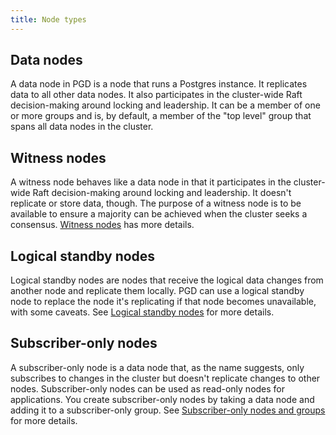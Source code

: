 ```yaml
---
title: Node types
---
```


## Data nodes

A data node in PGD is a node that runs a Postgres instance. It replicates data to all other data nodes. It also participates in the cluster-wide Raft decision-making around locking and leadership. It can be a member of one or more groups and is, by default, a member of the "top level" group that spans all data nodes in the cluster.

## Witness nodes

A witness node behaves like a data node in that it participates in the cluster-wide Raft decision-making around locking and leadership. It doesn't replicate or store data, though. The purpose of a witness node is to be available to ensure a majority can be achieved when the cluster seeks a consensus. [Witness nodes](witness_nodes) has more details.

## Logical standby nodes

Logical standby nodes are nodes that receive the logical data changes from another node and replicate them locally. PGD can use a logical standby node to replace the node it's replicating if that node becomes unavailable, with some caveats. See [Logical standby nodes](logical_standby_nodes) for more details.

## Subscriber-only nodes

A subscriber-only node is a data node that, as the name suggests, only subscribes to changes in the cluster but doesn't replicate changes to other nodes. Subscriber-only nodes can be used as read-only nodes for applications. You create subscriber-only nodes by taking a data node and adding it to a subscriber-only group. See [Subscriber-only nodes and groups](subscriber_only) for more details.
